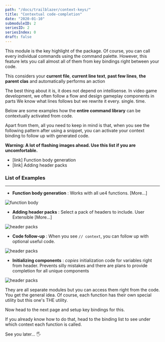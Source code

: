 ```yaml
---
path: "/docs/trailblazer/context-keys/"
title: "Contextual code-completion"
date: "2020-01-10"
submoduleID: 2
seriesID: 2
seriesIndex: 0
draft: false
---
```


This module is the key highlight of the package.
Of course, you can call every individual commands using the command palette.
However, this feature lets you call almost all of them from key bindings right between your code.

This considers your **current file**, **current line text**,
**past few lines**, **the parent clas** and automatically performs an action


The best thing about it is, it does not depend on intellisense.
In video game development, we often follow a flow and design gameplay components in parts
We know what lines follows but we rewrite it every. single. time.

Below are some examples how the **entire command library** can be contextually activated from code.

Apart from them, all you need to keep in mind is that, 
when you see the following pattern after using a snippet,
you can activate your context binding to follow up with generated code.

**Warning: A lot of flashing images ahead. Use this list if you are uncomfortable.**

- [link] Function body generation
- [link] Adding header packs

### List of Examples

---

- **Function body generation** : Works with all ue4 functions. [More...]

![function body](../../../../images/DaedalusAPI/context-module/functionbody.gif)

- **Adding header packs** : Select a pack of headers to include. User Extensible [More...] 

![header packs](../../../../images/DaedalusAPI/context-module/headerinclude.gif)

- **Code follow-up** : When you see `// context`, you can follow up with optional useful code.

![header packs](../../../../images/DaedalusAPI/context-module/contextualhit.gif)

- **Initializing components** : *copies* initialization code for variables right from header. 
Prevents silly mistakes and there are plans to provide completion for all unique components

![header packs](../../../../images/DaedalusAPI/context-module/componentinit.gif)


They are all separate modules but you can access them right from the code. You get the general idea.
Of course, each function has their own special utility but this one's THE utility.

Now head to the next page and setup key bindings for this.

If you already know how to do that, head to the binding list to see under which context each function is called.

See you later... 🖐